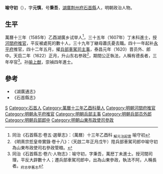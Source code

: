 {{明清人物信息框
| 姓名 = 喻守初
| 原名 =
| 圖片名稱 = 
| 圖片大小 = 220px
| 圖片說明 = 
| 最高職務 = 山東布政使司右參政
| 國家 = 大明
| 爵位 =
| 籍貫 = [[湖廣|湖廣]][[荆州府|荆州府]][[石首縣|石首縣]]
| 族裔 = 
| 字號 = 字元慎，号秉吾
| 室名 = 
| 諡號 = 
| 出生日期 = 嘉靖三十四年
| 出生地點 = 
| 逝世日期 = 天启三年
| 逝世地點 = 
| 墓葬 =
| 配偶 =
| 親屬 = 
| 出身 = 
*萬曆三十五年丁未科同進士出身
| 經歷 = 
| 著作 =
}}

'''喻守初'''（{{bd|1555年||1623年||Y}}），字'''元慎'''，号'''秉吾'''，[[湖廣|湖廣]][[荆州府|荆州府]][[石首縣|石首縣]]人，明朝政治人物。

==生平==
萬曆十三年（1585年）乙酉湖廣乡试举人<ref>同治《石首縣志·卷五·選舉志》：（萬曆）十三年乙酉科 <sub>解元注起雲</sub> 喻守初</ref>，三十五年（1607年）丁未科進士，授[[河間府|河間府]][[推官|推官]]，平反被處死的數十人，三十九年丁継母蕭氏憂去職。四十一年起补[[永平府|永平府]]推官，四十二年五月，擢[[兵部|兵部]][[車駕清吏司|車駕司]][[主事|主事]]，泰昌元年（1620）晋员外、郎中。天启二年（1622）正月，升山东右参政<ref>《明熹宗悊皇帝實錄·卷十八》：（天啟二年正月戊午）陞兵部車駕司郎中喻守初為山東布政使司右參政管粮。</ref>，期間公正執法，人稱有德長者，三年卒官<ref name=djs>同治《石首縣志·卷六·人物志》：喻守初，字秉吾，萬厯丁未進士。授河間司理，平反大辟數十人；遷兵部車駕司郎中，出為山東參政，執法不阿，人稱長者。<sub>府志參舊志</sub></ref>。孙[[喻上猷|喻上猷]]，崇禎四年進士。

==參考==
{{reflist}}
*《湖廣通志》
*《石首縣志》

{{start box}}
{{s-off}}
{{s-before|[[高鳴雁|高鳴雁]]}}
{{s-title|明朝河間府推官|1607年－1611年}}
{{s-after|[[簡麒|簡麒]]}}
{{end box}}

{{萬曆三十五年丁未科殿試金榜}}

{{Authority control}}

{{DEFAULTSORT:Yu喻}}
[[Category:喻姓|S]]
[[Category:石首人|Category:石首人]]
[[Category:萬曆十三年乙酉科舉人|Category:萬曆十三年乙酉科舉人]]
[[Category:明朝河間府推官|Category:明朝河間府推官]]
[[Category:明朝永平府推官|Category:明朝永平府推官]]
[[Category:明朝兵部主事|Category:明朝兵部主事]]
[[Category:明朝兵部员外郎|Category:明朝兵部员外郎]]
[[Category:明朝兵部郎中|Category:明朝兵部郎中]]
[[Category:明朝山東布政使司參政|Category:明朝山東布政使司參政]]


{{明朝人物小作品}}